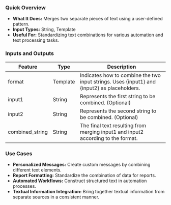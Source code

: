 ### Quick Overview

- **What It Does:** Merges two separate pieces of text using a user-defined pattern.
- **Input Types:** String, Template
- **Useful For:** Standardizing text combinations for various automation and text processing tasks.

### Inputs and Outputs

| Feature         | Type     | Description                                                                                 |
| --------------- | -------- | ------------------------------------------------------------------------------------------- |
| format          | Template | Indicates how to combine the two input strings. Uses {input1} and {input2} as placeholders. |
| input1          | String   | Represents the first string to be combined. (Optional)                                      |
| input2          | String   | Represents the second string to be combined. (Optional)                                     |
| combined_string | String   | The final text resulting from merging input1 and input2 according to the format.            |

### Use Cases

- **Personalized Messages:** Create custom messages by combining different text elements.
- **Report Formatting:** Standardize the combination of data for reports.
- **Automated Workflows:** Construct structured text in automation processes.
- **Textual Information Integration:** Bring together textual information from separate sources in a consistent manner.

